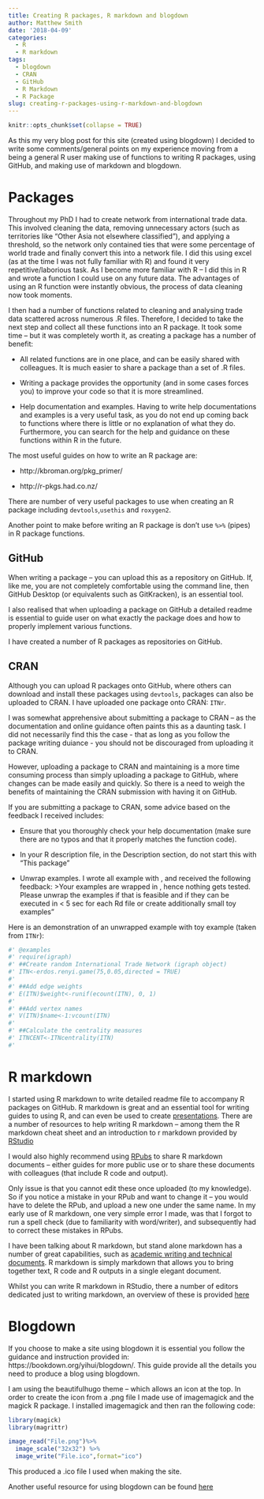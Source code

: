 ```yaml
---
title: Creating R packages, R markdown and blogdown
author: Matthew Smith
date: '2018-04-09'
categories:
  - R
  - R markdown
tags:
  - blogdown
  - CRAN
  - GitHub
  - R Markdown
  - R Package
slug: creating-r-packages-using-r-markdown-and-blogdown
---
```


```r
knitr::opts_chunk$set(collapse = TRUE)
```

As this my very blog post for this site (created using blogdown) I decided to write some comments/general points on my experience moving from a being a general R user making use of functions to writing R packages, using GitHub, and making use of markdown and blogdown. 

# Packages
Throughout my PhD I had to create network from international trade data. This involved cleaning the data, removing unnecessary actors (such as territories like “Other Asia not elsewhere classified”), and applying a threshold, so the network only contained ties that were some percentage of world trade and finally convert this into a network file. I did this using excel (as at the time I was not fully familiar with R) and found it very repetitive/laborious task. As I become more familiar with R – I did this in R and wrote a function I could use on any future data. The advantages of using an R function were instantly obvious, the process of data cleaning now took moments. 

I then had a number of functions related to cleaning and analysing trade data scattered across numerous .R files. Therefore, I decided to take the next step and collect all these functions into an R package. It took some time – but it was completely worth it, as creating a package has a number of benefit:  

* All related functions are in one place, and can be easily shared with colleagues. It is much easier to share a package than a set of .R files.  

*  Writing a package provides the opportunity (and in some cases forces you) to improve your code so that it is more streamlined.  

*  Help documentation and examples. Having to write help documentations and examples is a very useful task, as you do not end up coming back to functions where there is little or no explanation of what they do. Furthermore, you can search for the help and guidance on these functions within R in the future.

The most useful guides on how to write an R package are:  

*  http://kbroman.org/pkg_primer/  

*  http://r-pkgs.had.co.nz/

There are number of very useful packages to use when creating an R package including `devtools`,`usethis` and `roxygen2`.

Another point to make before writing an R package is don’t use `%>%` (pipes) in R package functions. 

## GitHub
When writing a package – you can upload this as a repository on GitHub. If, like me, you are not completely comfortable using the command line, then GitHub Desktop (or equivalents such as GitKracken), is an essential tool. 

I also realised that when uploading a package on GitHub a detailed readme is essential to guide user on what exactly the package does and how to properly implement various functions. 

I have created a number of R packages as repositories on GitHub. 

## CRAN
Although you can upload R packages onto GitHub, where others can download and install these packages using `devtools`, packages can also be uploaded to CRAN. I have uploaded one package onto CRAN: `ITNr`. 

I was somewhat apprehensive about submitting a package to CRAN – as the documentation and online guidance often paints this as a daunting task. I did not necessarily find this the case - that as long as you follow the package writing duiance - you should not be discouraged from uploading it to CRAN.

However, uploading a package to CRAN and maintaining is a more time consuming process than simply uploading a package to GitHub, where changes can be made easily and quickly. So there is a need to weigh the benefits of maintaining the CRAN submission with having it on GitHub. 

If you are submitting a package to CRAN, some advice based on the feedback I received includes:  

* Ensure that you thoroughly check your help documentation (make sure there are no typos and that it properly matches the function code).  

* In your R description file, in the Description section, do not start this with “This package”  

* Unwrap examples. I wrote all example with \dontrun{}, and received the following feedback:
>Your examples are wrapped in \dontrun{}, hence nothing gets tested. Please unwrap the examples if that is feasible and if they can be executed in < 5 sec for each Rd file or create additionally small toy examples”  

Here is an demonstration of an unwrapped example with toy example (taken from `ITNr`):
```r
#' @examples
#' require(igraph)
#' ##Create random International Trade Network (igraph object)
#' ITN<-erdos.renyi.game(75,0.05,directed = TRUE)
#'
#' ##Add edge weights
#' E(ITN)$weight<-runif(ecount(ITN), 0, 1)
#'
#' ##Add vertex names
#' V(ITN)$name<-1:vcount(ITN)
#'
#' ##Calculate the centrality measures
#' ITNCENT<-ITNcentrality(ITN)
#'
```

# R markdown
I started using R markdown to write detailed readme file to accompany R packages on GitHub. R markdown is great and an essential tool for writing guides to using R, and can even be used to create [presentations](https://rmarkdown.rstudio.com/lesson-11.html). There are a number of resources to help writing R markdown – among them the R markdown cheat sheet and an introduction to r markdown provided by [RStudio](https://rmarkdown.rstudio.com/) 

I would also highly recommend using [RPubs](https://rpubs.com/) to share R markdown documents – either guides for more public use or to share these documents with colleagues (that include R code and output).  

Only issue is that you cannot edit these once uploaded (to my knowledge). So if you notice a mistake in your RPub and want to change it – you would have to delete the RPub, and upload a new one under the same name. In my early use of R markdown, one very simple error I made, was that I forgot to run a spell check (due to familiarity with word/writer), and subsequently had to correct these mistakes in RPubs. 

I have been talking about R markdown, but stand alone markdown has a number of great capabilities, such as [academic writing and technical documents](http://blog.kdheepak.com/writing-papers-with-markdown.html). R markdown is simply markdown that allows you to bring together text, R code and R outputs in a single elegant document. 

Whilst you can write R markdown in RStudio, there a number of editors dedicated just to writing markdown, an overview of these is provided [here](https://www.slant.co/topics/1852/~markdown-editors-for-windows) 

# Blogdown
If you choose to make a site using blogdown it is essential you follow the guidance and instruction provided in: https://bookdown.org/yihui/blogdown/. This guide provide all the details you need to produce a blog using blogdown. 

I am using the beautifulhugo theme – which allows an icon at the top. In order to create the icon from a .png file I made use of imagemagick and the magick R package. I installed imagemagick and then ran the following code:

```r
library(magick)
library(magrittr)

image_read("File.png")%>%
  image_scale("32x32") %>%
  image_write("File.ico",format="ico")
```

This produced a .ico file I used when making the site.  

Another useful resource for using blogdown can be found [here](https://alison.rbind.io/post/up-and-running-with-blogdown/)

